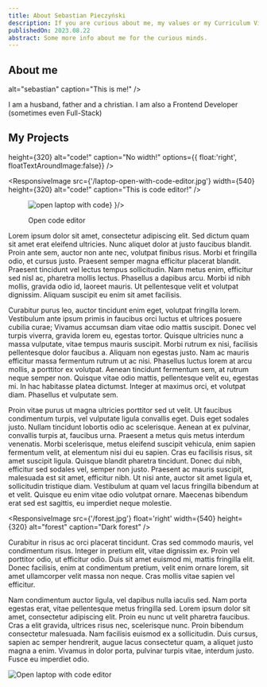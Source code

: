 ---
title: About Sebastian Pieczyński
description: If you are curious about me, my values or my Curriculum Viate (CV) / portfolio read on.
publishedOn: 2023.08.22
abstract: Some more info about me for the curious minds.
---

## About me

<div style={{display: 'flow-root'}}>
<ResponsiveImage
  src={'/sebastian-profile-photo.png'}

  alt="sebastian"
  caption="This is me!"
/>

I am a husband, father and a christian. I am also a Frontend Developer (sometimes even Full-Stack)
</div>


## My Projects

<div style={{display: 'flow-root'}}>
<ResponsiveImage
  src={'/laptop-open-with-code-editor.jpg'}

  height={320}
  alt="code!"
  caption="No width!"
  options={{ float:'right', floatTextAroundImage:false}}
/>
</div>

<ResponsiveImage
  src={'/laptop-open-with-code-editor.jpg'}
  width={540}
  height={320}
  alt="code!"
  caption="This is code editor!"
/>

<div style={{maxWidth: 'max-content', paddingBottom: '0.5em', display: 'flow-root', gap: '0.5em', borderRadius: '4px 4px 0 0',}}>
<figure style={{float: 'left', paddingRight: '1rem', width:'fit-content'}}>
  <Image src="/laptop-open-with-code-editor.jpg" width={540} height={320} alt="open laptop with code"
  style={{
    objectFit:'cover',
    margin: 0,
    padding: 0,
    border: '2px solid var(--color-gray-900)',
    borderRadius: '4px 4px 0 0',

  }
  }/>
  <figcaption style={{
    backgroundColor: 'var(--color-gray-900)',
    padding: '0.2em',
    color: 'var(--color-gray-100)'
    }}>Open code editor</figcaption>
</figure>

<p>Lorem ipsum dolor sit amet, consectetur adipiscing elit. Sed dictum quam sit amet erat eleifend ultricies. Nunc aliquet dolor at justo faucibus blandit. Proin ante sem, auctor non ante nec, volutpat finibus risus. Morbi et fringilla odio, et cursus justo. Praesent semper magna efficitur placerat blandit. Praesent tincidunt vel lectus tempus sollicitudin. Nam metus enim, efficitur sed nisl ac, pharetra mollis lectus. Phasellus a dapibus arcu. Morbi id nibh mollis, gravida odio id, laoreet mauris. Ut pellentesque velit et volutpat dignissim. Aliquam suscipit eu enim sit amet facilisis.</p>
<p>Curabitur purus leo, auctor tincidunt enim eget, volutpat fringilla lorem. Vestibulum ante ipsum primis in faucibus orci luctus et ultrices posuere cubilia curae; Vivamus accumsan diam vitae odio mattis suscipit. Donec vel turpis viverra, gravida lorem eu, egestas tortor. Quisque ultricies nunc a massa vulputate, vitae tempus mauris suscipit. Morbi rutrum ex nisi, facilisis pellentesque dolor faucibus a. Aliquam non egestas justo. Nam ac mauris efficitur massa fermentum rutrum ut ac nisi. Phasellus luctus lorem at arcu mollis, a porttitor ex volutpat. Aenean tincidunt fermentum sem, at rutrum neque semper non. Quisque vitae odio mattis, pellentesque velit eu, egestas mi. In hac habitasse platea dictumst. Integer at maximus orci, et volutpat diam. Phasellus et vulputate sem.</p>
<p>Proin vitae purus ut magna ultricies porttitor sed ut velit. Ut faucibus condimentum turpis, vel vulputate ligula convallis eget. Duis eget sodales justo. Nullam tincidunt lobortis odio ac scelerisque. Aenean at ex pulvinar, convallis turpis at, faucibus urna. Praesent a metus quis metus interdum venenatis. Morbi scelerisque, metus eleifend suscipit vehicula, enim sapien fermentum velit, at elementum nisi dui eu sapien. Cras eu facilisis risus, sit amet suscipit ligula. Quisque blandit pharetra tincidunt. Donec dui nibh, efficitur sed sodales vel, semper non justo. Praesent ac mauris suscipit, malesuada est sit amet, efficitur nibh. Ut nisi ante, auctor sit amet ligula et, sollicitudin tristique diam. Vestibulum at quam vel lacus fringilla bibendum at et velit. Quisque eu enim vitae odio volutpat ornare. Maecenas bibendum erat sed est sagittis, eu imperdiet neque molestie.</p>

<ResponsiveImage src={'/forest.jpg'} float='right' width={540} height={320} alt="forest" caption="Dark forest" />

<p>Curabitur in risus ac orci placerat tincidunt. Cras sed commodo mauris, vel condimentum risus. Integer in pretium elit, vitae dignissim ex. Proin vel porttitor odio, ut efficitur odio. Duis sit amet euismod mi, mattis fringilla elit. Donec facilisis, enim at condimentum pretium, velit enim ornare lorem, sit amet ullamcorper velit massa non neque. Cras mollis vitae sapien vel efficitur.</p>
<p>Nam condimentum auctor ligula, vel dapibus nulla iaculis sed. Nam porta egestas erat, vitae pellentesque metus fringilla sed. Lorem ipsum dolor sit amet, consectetur adipiscing elit. Proin eu nunc ut velit pharetra faucibus. Cras a elit gravida, ultrices risus nec, scelerisque nunc. Proin bibendum consectetur malesuada. Nam facilisis euismod ex a sollicitudin. Duis cursus, sapien ac semper hendrerit, augue lacus consectetur quam, a aliquet justo magna a enim. Vivamus in dolor porta, pulvinar turpis vitae, interdum justo. Fusce eu imperdiet odio.</p>
</div>


![Open laptop with code editor](/laptop-open-with-code-editor.jpg)
